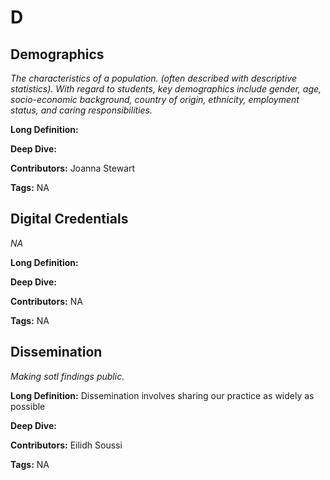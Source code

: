 #  D 
 
## Demographics

<dfn>The characteristics of a population. (often described with descriptive statistics). With regard to students, key demographics include gender, age, socio-economic background, country of origin, ethnicity, employment status, and caring responsibilities.</dfn>

**Long Definition:** 











**Deep Dive:** 



**Contributors:** Joanna Stewart

**Tags:** NA
 
## Digital Credentials

<dfn>NA</dfn>

**Long Definition:** 











**Deep Dive:** 



**Contributors:** NA

**Tags:** NA
 
## Dissemination

<dfn>Making sotl findings public.</dfn>

**Long Definition:** Dissemination involves sharing our practice as widely as possible











**Deep Dive:** 



**Contributors:** Eilidh Soussi

**Tags:** NA
